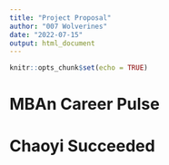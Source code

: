 ```yaml
---
title: "Project Proposal"
author: "007 Wolverines"
date: "2022-07-15"
output: html_document
---
```


```r
knitr::opts_chunk$set(echo = TRUE)
```

# MBAn Career Pulse

# Chaoyi Succeeded